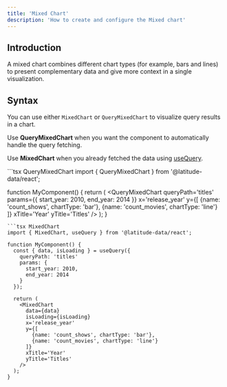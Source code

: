 ```yaml
---
title: 'Mixed Chart'
description: 'How to create and configure the Mixed chart'
---
```


<MixedChartIframe />

## Introduction
A mixed chart combines different chart types (for example, bars and lines) to present complementary data and give more context in a single visualization.

## Syntax

You can use either `MixedChart` or `QueryMixedChart` to visualize query results in a chart.

Use **QueryMixedChart** when you want the component to automatically handle the query fetching.

Use **MixedChart** when you already fetched the data using [useQuery](/react/running-query/use-query).

<CodeGroup>
```tsx QueryMixedChart
import { QueryMixedChart } from '@latitude-data/react';

function MyComponent() {
  return (
    <QueryMixedChart
      queryPath='titles'
      params={{
        start_year: 2010,
        end_year: 2014
      }}
      x='release_year'
      y={[
        {name: 'count_shows', chartType: 'bar'},
        {name: 'count_movies', chartType: 'line'}
      ]}
      xTitle='Year'
      yTitle='Titles'
    />
  );
}
```
```tsx MixedChart
import { MixedChart, useQuery } from '@latitude-data/react';

function MyComponent() {
  const { data, isLoading } = useQuery({
    queryPath: 'titles'
    params: {
      start_year: 2010,
      end_year: 2014
    }
  });

  return (
    <MixedChart
      data={data}
      isLoading={isLoading}
      x='release_year'
      y={[
        {name: 'count_shows', chartType: 'bar'},
        {name: 'count_movies', chartType: 'line'}
      ]}
      xTitle='Year'
      yTitle='Titles'
    />
  );
}
```
</CodeGroup>

<ReactChartProperties />